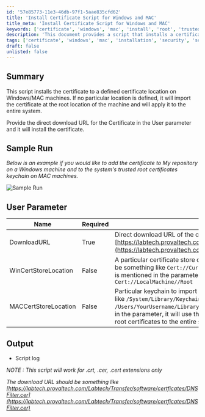 ```yaml
---
id: '57e85773-11e3-46db-97f1-5aae835cfd62'
title: 'Install Certificate Script for Windows and MAC'
title_meta: 'Install Certificate Script for Windows and MAC'
keywords: ['certificate', 'windows', 'mac', 'install', 'root', 'trusted', 'keychain', 'location']
description: 'This document provides a script that installs a certificate to a specified location on Windows and MAC machines. It explains how to use the User parameter to provide a direct download URL for the certificate and details the sample run for both environments.'
tags: ['certificate', 'windows', 'mac', 'installation', 'security', 'setup']
draft: false
unlisted: false
---
```

## Summary

This script installs the certificate to a defined certificate location on Windows/MAC machines. If no particular location is defined, it will import the certificate at the root location of the machine and will apply it to the entire system.

Provide the direct download URL for the Certificate in the User parameter and it will install the certificate.

## Sample Run

*Below is an example if you would like to add the certificate to My repository on a Windows machine and to the system's trusted root certificates keychain on MAC machines.*

![Sample Run](../../../static/img/Install-Certificate---MacWindows-Param/image_1.png)

## User Parameter

| Name                   | Required | Description                                                                                                                                                                                                                                   |
|------------------------|----------|-----------------------------------------------------------------------------------------------------------------------------------------------------------------------------------------------------------------------------------------------|
| DownloadURL            | True     | Direct download URL of the certificate*Something like this :*  \<em>[https://labtech.provaltech.com/Labtech/Transfer/software/certficates/DNSFilter.cer](https://labtech.provaltech.com/Labtech/Transfer/software/certficates/DNSFilter.cer)\</em> |
| WinCertStoreLocation   | False    | A particular certificate store on a Windows system to import the certificate. It could be something like `Cert://CurrentUser//Root`, `Cert://LocalMachine//My` etc. If nothing is mentioned in the parameter, it will use the default store location i.e. `Cert://LocalMachine//Root` |
| MACCertStoreLocation   | False    | Particular keychain to import a certificate on a MAC Machine. It could be something like `/System/Library/Keychains/SystemRootCertificates.keychain`, `/Users/YourUsername/Library/Keychains/login.keychain` etc. If nothing is mentioned in the parameter, it will use the default system-wide keychain and it applies trusted root certificates to the entire system i.e `/Library/Keychains/System.keychain` |

## Output

- Script log

*NOTE : This script will work for .crt, .cer, .cert extensions only*

*The download URL should be something like*  
*[https://labtech.provaltech.com/Labtech/Transfer/software/certficates/DNSFilter.cer](https://labtech.provaltech.com/Labtech/Transfer/software/certficates/DNSFilter.cer)*













